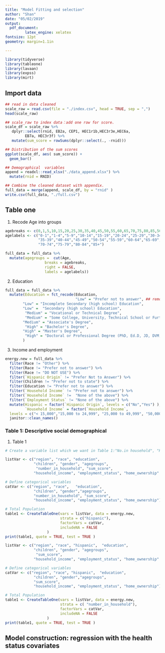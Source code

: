 ```yaml
---
title: "Model Fitting and selection"
author: "Shan"
date: "05/02/2019"
output:   
  pdf_document:
         latex_engine: xelatex
fontsize: 12pt
geometry: margin=1.1in 

---
```


```r
library(tidyverse)
library(tableone)
library(lavaan)
library(expss)
library(mirt)
```

## Import data 
```r
## read in data cleaned 
scale_raw = read.csv(file = "./index.csv", head = TRUE, sep = ",")
head(scale_raw)
```
 
```r
## scale_raw to index data：add one row for score. 
scale_df = scale_raw %>% 
   dplyr::select(rnid, EB2a, CEP1, HEC1r1b,HEC3r3e,HEC6a,
         EB7a, HEC3r3f) %>% 
   mutate(sum_score = rowSums(dplyr::select(., -rnid)))
```

```r
## Distribution of the sum scores 
ggplot(scale_df, aes( sum_score)) +
  geom_bar()

```

```r
## Demographical  variables  
append = readxl::read_xlsx("./data_append.xlsx") %>% 
  mutate(rnid = RNID)

## Combine the cleaned dataset with appendix.
full_data = merge(append, scale_df, by = "rnid" )
write.csv(full_data, "./full.csv")
```

## Table one 

1. Recode Age into groups 
```r
agebreaks <- c(0,1,5,10,15,20,25,30,35,40,45,50,55,60,65,70,75,80,85,500)
agelabels <- c("0-1","1-4","5-9","10-14","15-19","20-24","25-29","30-34",
               "35-39","40-44","45-49","50-54","55-59","60-64","65-69",
               "70-74","75-79","80-84","85+")

full_data = full_data %>% 
  mutate(agegroups =  cut(Age, 
                  breaks = agebreaks, 
                  right = FALSE, 
                  labels = agelabels)) 
```

2. Education
```r
full_data = full_data %>% 
  mutate(Education = fct_recode(Education, 
                                "Low" = "Prefer not to answer", ## remove the levels
        "Low" = "Incomplete Secondary (high school) Education", 
        "Low" =  "Secondary (high school) Education",
         "Medium" = "Vocational or Technical Degree",
         "Medium" = "Some College, University, Technical School or Further Education" , 
        "Medium" = "Associate's Degree",
         "High" = "Bachelor's Degree", 
        "High" = "Master's Degree", 
         "High" = "Doctoral or Professional Degree (PhD, Ed.D, JD, DVM, DO, MD, DDS, or similar)")
        ) 

```

3. Income and employment
```r
energy.new = full_data %>%
  filter(Race != "Other") %>% 
  filter(Race != "Prefer not to answer") %>% 
  filter(Race != "DO NOT USE") %>% 
  filter(`Hispanic Origin` != "Prefer Not to Answer") %>% 
  filter(Children != "Prefer not to state") %>% 
  filter(Education != "Prefer not to answer") %>% 
  filter(`Household Income` != "Prefer not to answer") %>%  
  filter(`Household Income` !=  "None of the above") %>% 
  filter(`Employment Status` != "None of the above") %>% 
  mutate(Hispanic = factor(`Hispanic Origin`, levels = c("No","Yes") ),
         `Household Income` = factor(`Household Income`, 
  levels = c("< 15,000","15,000 to 24,999", "25,000 to 49,999", "50,000 to 74,999","75,000 to 99,999", "100,000 to 149,999" , "150,000 to 199,999", "200,000 to 249,999", "250,000 to 499,999", "500,000 to 999,999","1 million +" ))) %>% 
  janitor::clean_names()

```


### Table 1: Descriptive social demographical 

(1) Table 1 

```r

# Create a variable list which we want in Table 1:"No.in household", "Household Income", "Employment Status","Home Ownership"

listVar <- c("region", "race", "education",
             "children", "gender", "agegroups",
              "number_in_household", "sum_score",
             "household_income", "employment_status", "home_ownership" )

# Define categorical variables
catVar <- c("region", "race",   "education",
             "children", "gender","agegroups", 
             "number_in_household", "sum_score",
             "household_income", "employment_status", "home_ownership")

# Total Population
table1 <- CreateTableOne(vars = listVar, data = energy.new, 
                         strata = c("hispanic"),
                         factorVars = catVar,
                         includeNA = FALSE
                   )
print(table1, quote = TRUE, test = TRUE )

```


```r
listVar <- c("region", "race", "hispanic",  "education",
             "children", "gender", "agegroups",
              "sum_score",
             "household_income", "employment_status", "home_ownership" )

# Define categorical variables
catVar <- c("region", "race", "hispanic",  "education",
             "children", "gender","agegroups", 
             "sum_score",
             "household_income", "employment_status", "home_ownership")

# Total Population
table1 <- CreateTableOne(vars = listVar, data = energy.new, 
                         strata = c( "number_in_household"),
                         factorVars = catVar,
                         includeNA = FALSE
                   )
print(table1, quote = TRUE, test = TRUE )
```


## Model construction: regression with the health status covariates 

```r

```



